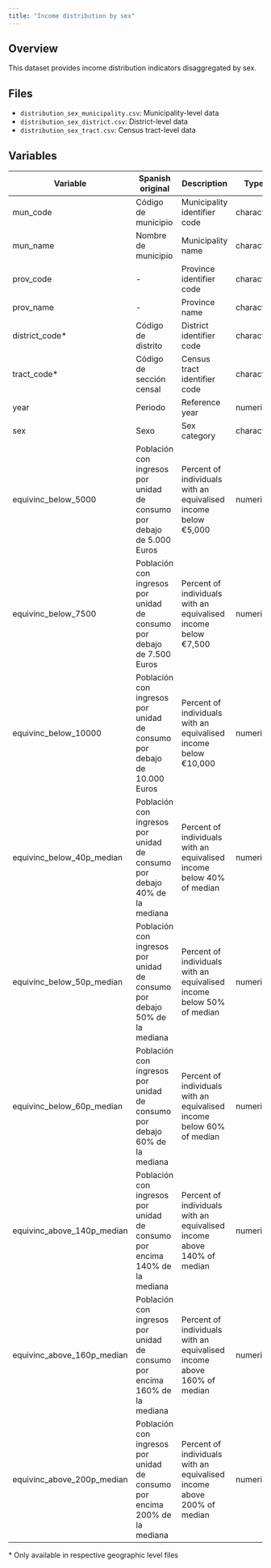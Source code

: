 ```yaml
---
title: "Income distribution by sex"
---
```


## Overview

This dataset provides income distribution indicators disaggregated by sex.

## Files

- `distribution_sex_municipality.csv`: Municipality-level data
- `distribution_sex_district.csv`: District-level data
- `distribution_sex_tract.csv`: Census tract-level data

## Variables

| Variable | Spanish original | Description | Type |
|----------|-----------------|-------------|------|
| mun_code | Código de municipio | Municipality identifier code | character |
| mun_name | Nombre de municipio | Municipality name | character |
| prov_code | - | Province identifier code | character |
| prov_name | - | Province name | character |
| district_code* | Código de distrito | District identifier code | character |
| tract_code* | Código de sección censal | Census tract identifier code | character |
| year | Periodo | Reference year | numeric |
| sex | Sexo | Sex category | character |
| equivinc_below_5000 | Población con ingresos por unidad de consumo por debajo de 5.000 Euros | Percent of individuals with an equivalised income below €5,000 | numeric |
| equivinc_below_7500 | Población con ingresos por unidad de consumo por debajo de 7.500 Euros | Percent of individuals with an equivalised income below €7,500 | numeric |
| equivinc_below_10000 | Población con ingresos por unidad de consumo por debajo de 10.000 Euros | Percent of individuals with an equivalised income below €10,000 | numeric |
| equivinc_below_40p_median | Población con ingresos por unidad de consumo por debajo 40% de la mediana | Percent of individuals with an equivalised income below 40% of median | numeric |
| equivinc_below_50p_median | Población con ingresos por unidad de consumo por debajo 50% de la mediana | Percent of individuals with an equivalised income below 50% of median | numeric |
| equivinc_below_60p_median | Población con ingresos por unidad de consumo por debajo 60% de la mediana | Percent of individuals with an equivalised income below 60% of median | numeric |
| equivinc_above_140p_median | Población con ingresos por unidad de consumo por encima 140% de la mediana | Percent of individuals with an equivalised income above 140% of median | numeric |
| equivinc_above_160p_median | Población con ingresos por unidad de consumo por encima 160% de la mediana | Percent of individuals with an equivalised income above 160% of median | numeric |
| equivinc_above_200p_median | Población con ingresos por unidad de consumo por encima 200% de la mediana | Percent of individuals with an equivalised income above 200% of median | numeric |

\* Only available in respective geographic level files
